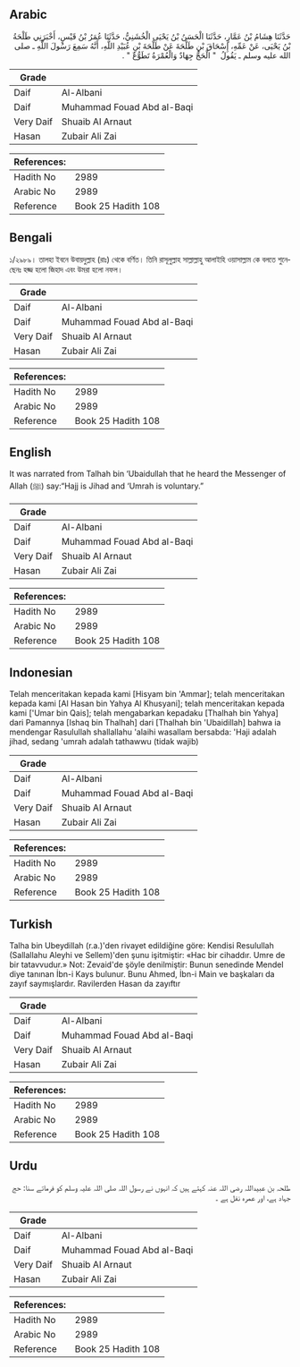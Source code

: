 ## Arabic


<div dir="rtl" lang="ar" style={{fontSize:'larger',backgroundColor:'#f8f9fa',padding:20}}>
حَدَّثَنَا هِشَامُ بْنُ عَمَّارٍ، حَدَّثَنَا الْحَسَنُ بْنُ يَحْيَى الْخُشَنِيُّ، حَدَّثَنَا عُمَرُ بْنُ قَيْسٍ، أَخْبَرَنِي طَلْحَةُ بْنُ يَحْيَى، عَنْ عَمِّهِ، إِسْحَاقَ بْنِ طَلْحَةَ عَنْ طَلْحَةَ بْنِ عُبَيْدِ اللَّهِ، أَنَّهُ سَمِعَ رَسُولَ اللَّهِ ـ صلى الله عليه وسلم ـ يَقُولُ ‏ "‏ الْحَجُّ جِهَادٌ وَالْعُمْرَةُ تَطَوُّعٌ ‏"‏ ‏.‏
</div>
<div style={{backgroundColor:'#f8f9fa',padding:20, marginBottom: 10}}><table> <thead> <tr> <th>Grade</th> <th></th> </tr> </thead> <tbody> <tr><td>Daif</td><td>Al-Albani</td></tr><tr><td>Daif</td><td>Muhammad Fouad Abd al-Baqi</td></tr><tr><td>Very Daif</td><td>Shuaib Al Arnaut</td></tr><tr><td>Hasan</td><td>Zubair Ali Zai</td></tr></tbody></table><table> <thead> <tr> <th>References:</th> <th></th> </tr> </thead> <tbody><tr><td>Hadith No</td><td>2989</td></tr><tr><td>Arabic No</td><td>2989</td></tr><tr><td>Reference</td><td>Book 25 Hadith 108</td></tr></tbody></table></div>

## Bengali


<div dir="ltr" lang="bn" style={{fontSize:'larger',backgroundColor:'#f8f9fa',padding:20}}>
১/২৯৮৯। তালহা ইবনে উবায়দুল্লাহ (রাঃ) থেকে বর্ণিত। তিনি রাসূলুল্লাহ সাল্লাল্লাহু আলাইহি ওয়াসাল্লাম কে বলতে শুনেছেনঃ হজ্জ হলো জিহাদ এবং উমরা হলো নফল।
</div>
<div style={{backgroundColor:'#f8f9fa',padding:20, marginBottom: 10}}><table> <thead> <tr> <th>Grade</th> <th></th> </tr> </thead> <tbody> <tr><td>Daif</td><td>Al-Albani</td></tr><tr><td>Daif</td><td>Muhammad Fouad Abd al-Baqi</td></tr><tr><td>Very Daif</td><td>Shuaib Al Arnaut</td></tr><tr><td>Hasan</td><td>Zubair Ali Zai</td></tr></tbody></table><table> <thead> <tr> <th>References:</th> <th></th> </tr> </thead> <tbody><tr><td>Hadith No</td><td>2989</td></tr><tr><td>Arabic No</td><td>2989</td></tr><tr><td>Reference</td><td>Book 25 Hadith 108</td></tr></tbody></table></div>

## English


<div dir="ltr" lang="en" style={{fontSize:'larger',backgroundColor:'#f8f9fa',padding:20}}>
It was narrated from Talhah bin ‘Ubaidullah that he heard the Messenger of Allah (ﷺ) say:“Hajj is Jihad and ‘Umrah is voluntary.”
</div>
<div style={{backgroundColor:'#f8f9fa',padding:20, marginBottom: 10}}><table> <thead> <tr> <th>Grade</th> <th></th> </tr> </thead> <tbody> <tr><td>Daif</td><td>Al-Albani</td></tr><tr><td>Daif</td><td>Muhammad Fouad Abd al-Baqi</td></tr><tr><td>Very Daif</td><td>Shuaib Al Arnaut</td></tr><tr><td>Hasan</td><td>Zubair Ali Zai</td></tr></tbody></table><table> <thead> <tr> <th>References:</th> <th></th> </tr> </thead> <tbody><tr><td>Hadith No</td><td>2989</td></tr><tr><td>Arabic No</td><td>2989</td></tr><tr><td>Reference</td><td>Book 25 Hadith 108</td></tr></tbody></table></div>

## Indonesian


<div dir="ltr" lang="id" style={{fontSize:'larger',backgroundColor:'#f8f9fa',padding:20}}>
Telah menceritakan kepada kami [Hisyam bin 'Ammar]; telah menceritakan kepada kami [Al Hasan bin Yahya Al Khusyani]; telah menceritakan kepada kami ['Umar bin Qais]; telah mengabarkan kepadaku [Thalhah bin Yahya] dari Pamannya [Ishaq bin Thalhah] dari [Thalhah bin 'Ubaidillah] bahwa ia mendengar Rasulullah shallallahu 'alaihi wasallam bersabda: 'Haji adalah jihad, sedang 'umrah adalah tathawwu (tidak wajib)
</div>
<div style={{backgroundColor:'#f8f9fa',padding:20, marginBottom: 10}}><table> <thead> <tr> <th>Grade</th> <th></th> </tr> </thead> <tbody> <tr><td>Daif</td><td>Al-Albani</td></tr><tr><td>Daif</td><td>Muhammad Fouad Abd al-Baqi</td></tr><tr><td>Very Daif</td><td>Shuaib Al Arnaut</td></tr><tr><td>Hasan</td><td>Zubair Ali Zai</td></tr></tbody></table><table> <thead> <tr> <th>References:</th> <th></th> </tr> </thead> <tbody><tr><td>Hadith No</td><td>2989</td></tr><tr><td>Arabic No</td><td>2989</td></tr><tr><td>Reference</td><td>Book 25 Hadith 108</td></tr></tbody></table></div>

## Turkish


<div dir="ltr" lang="tr" style={{fontSize:'larger',backgroundColor:'#f8f9fa',padding:20}}>
Talha bin Ubeydillah (r.a.)'den rivayet edildiğine göre: Kendisi Resulullah (Sallallahu Aleyhi ve Sellem)'den şunu işitmiştir: «Hac bir cihaddır. Umre de bir tatavvudur.» Not: Zevaid'de şöyle denilmiştir: Bunun senedinde Mendel diye tanınan İbn-i Kays bulunur. Bunu Ahmed, İbn-i Main ve başkaları da zayıf saymışlardır. Ravilerden Hasan da zayıftır
</div>
<div style={{backgroundColor:'#f8f9fa',padding:20, marginBottom: 10}}><table> <thead> <tr> <th>Grade</th> <th></th> </tr> </thead> <tbody> <tr><td>Daif</td><td>Al-Albani</td></tr><tr><td>Daif</td><td>Muhammad Fouad Abd al-Baqi</td></tr><tr><td>Very Daif</td><td>Shuaib Al Arnaut</td></tr><tr><td>Hasan</td><td>Zubair Ali Zai</td></tr></tbody></table><table> <thead> <tr> <th>References:</th> <th></th> </tr> </thead> <tbody><tr><td>Hadith No</td><td>2989</td></tr><tr><td>Arabic No</td><td>2989</td></tr><tr><td>Reference</td><td>Book 25 Hadith 108</td></tr></tbody></table></div>

## Urdu


<div dir="rtl" lang="ur" style={{fontSize:'larger',backgroundColor:'#f8f9fa',padding:20}}>
طلحہ بن عبیداللہ رضی اللہ عنہ کہتے ہیں کہ انہوں نے رسول اللہ صلی اللہ علیہ وسلم کو فرماتے سنا: حج جہاد ہے، اور عمرہ نفل ہے ۔
</div>
<div style={{backgroundColor:'#f8f9fa',padding:20, marginBottom: 10}}><table> <thead> <tr> <th>Grade</th> <th></th> </tr> </thead> <tbody> <tr><td>Daif</td><td>Al-Albani</td></tr><tr><td>Daif</td><td>Muhammad Fouad Abd al-Baqi</td></tr><tr><td>Very Daif</td><td>Shuaib Al Arnaut</td></tr><tr><td>Hasan</td><td>Zubair Ali Zai</td></tr></tbody></table><table> <thead> <tr> <th>References:</th> <th></th> </tr> </thead> <tbody><tr><td>Hadith No</td><td>2989</td></tr><tr><td>Arabic No</td><td>2989</td></tr><tr><td>Reference</td><td>Book 25 Hadith 108</td></tr></tbody></table></div>